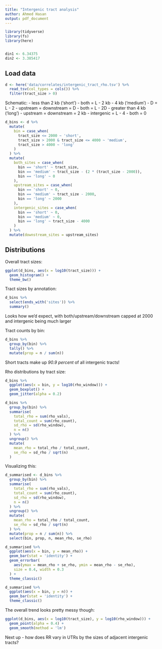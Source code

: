 ```yaml
---
title: "Intergenic tract analysis"
author: Ahmed Hasan
output: pdf_document
---
```


```r
library(tidyverse)
library(fs)
library(here)


din1 <- 6.34375
din2 <- 3.385417
```

## Load data

```r
d <- here('data/correlates/intergenic_tract_rho.tsv') %>% 
  read_tsv(col_types = cols()) %>% 
  filter(tract_size > 0)
```

Schematic:
- less than 2 kb ('short')
  - both = L
- 2 kb - 4 kb ('medium')
  - D = L - 2
  - upstream = downstream = D
  - both = L - 2D
- greater than 4 kb ('long')
  - upstream = downstream = 2 kb
  - intergenic = L - 4
  - both = 0
  
  
```r
d_bins <- d %>% 
  mutate(
    bin = case_when(
      tract_size <= 2000 ~ 'short',
      tract_size > 2000 & tract_size <= 4000 ~ 'medium',
      tract_size > 4000 ~ 'long'
    )
  ) %>% 
  mutate(
    both_sites = case_when(
      bin == 'short' ~ tract_size,
      bin == 'medium' ~ tract_size - (2 * (tract_size - 2000)),
      bin == 'long' ~ 0
    ),
    upstream_sites = case_when(
      bin == 'short' ~ 0,
      bin == 'medium' ~ tract_size - 2000,
      bin == 'long' ~ 2000
    ),
    intergenic_sites = case_when(
      bin == 'short' ~ 0,
      bin == 'medium' ~ 0,
      bin == 'long' ~ tract_size - 4000
    )
  ) %>% 
  mutate(downstream_sites = upstream_sites)
```

## Distributions

Overall tract sizes:

```r
ggplot(d_bins, aes(x = log10(tract_size))) +
  geom_histogram() +
  theme_bw()
```


Tract sizes by annotation:

```r
d_bins %>% 
  select(ends_with('sites')) %>% 
  summary()
```

Looks how we'd expect, with both/upstream/downstream capped at 2000 and intergenic being much larger

Tract counts by bin:

```r
d_bins %>% 
  group_by(bin) %>% 
  tally() %>% 
  mutate(prop = n / sum(n))
```

Short tracts make up *90.9 percent* of all intergenic tracts! 

Rho distributions by tract size:

```r
d_bins %>% 
  ggplot(aes(x = bin, y = log10(rho_window))) +
  geom_boxplot() +
  geom_jitter(alpha = 0.2)
```

```r
d_bins %>% 
  group_by(bin) %>% 
  summarise(
    total_rho = sum(rho_vals),
    total_count = sum(rho_count),
    sd_rho = sd(rho_window),
    n = n()
  ) %>% 
  ungroup() %>% 
  mutate(
    mean_rho = total_rho / total_count,
    se_rho = sd_rho / sqrt(n)
  )
```

Visualizing this:

```r
d_summarised <- d_bins %>% 
  group_by(bin) %>% 
  summarise(
    total_rho = sum(rho_vals),
    total_count = sum(rho_count),
    sd_rho = sd(rho_window),
    n = n()
  ) %>% 
  ungroup() %>% 
  mutate(
    mean_rho = total_rho / total_count,
    se_rho = sd_rho / sqrt(n)
  ) %>% 
  mutate(prop = n / sum(n)) %>% 
  select(bin, prop, n, mean_rho, se_rho)

d_summarised %>% 
  ggplot(aes(x = bin, y = mean_rho)) +
  geom_bar(stat = 'identity') +
  geom_errorbar(
    aes(ymax = mean_rho + se_rho, ymin = mean_rho - se_rho),
    size = 0.4, width = 0.3
  ) +
  theme_classic()

d_summarised %>% 
  ggplot(aes(x = bin, y = n)) +
  geom_bar(stat = 'identity') +
  theme_classic()
```

The overall trend looks pretty messy though:

```r
ggplot(d_bins, aes(x = log10(tract_size), y = log10(rho_window))) +
  geom_point(alpha = 0.4) +
  geom_smooth(method = 'lm')

```

Next up - how does RR vary in UTRs by the sizes of adjacent intergenic tracts?






















